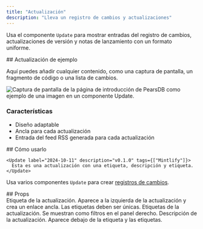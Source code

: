 ```yaml
---
title: "Actualización"
description: "Lleva un registro de cambios y actualizaciones"
---
```


Usa el componente `Update` para mostrar entradas del registro de cambios, actualizaciones de versión y notas de lanzamiento con un formato uniforme.

<Update label="Ejemplo" description="v0.1.1">
  ## Actualización de ejemplo

  Aquí puedes añadir cualquier contenido, como una captura de pantalla, un fragmento de código o una lista de cambios.

  <Frame>
    <img className="block" src="https://mintlify-assets.b-cdn.net/hero-light.png" alt="Captura de pantalla de la página de introducción de PearsDB como ejemplo de una imagen en un componente Update." />
  </Frame>

  ### Características

  * Diseño adaptable
  * Ancla para cada actualización
  * Entrada del feed RSS generada para cada actualización
</Update>

<div id="how-to-use">
  ## Cómo usarlo
</div>

```mdx Update example
<Update label="2024-10-11" description="v0.1.0" tags={["Mintlify"]}>
  Esta es una actualización con una etiqueta, descripción y etiqueta.
</Update>
```

Usa varios componentes `Update` para crear [registros de cambios](/es/create/changelogs).

<div id="props">
  ## Props
</div>

<ResponseField name="label" type="string" required>
  Etiqueta de la actualización. Aparece a la izquierda de la actualización y crea un enlace ancla. Las etiquetas deben ser únicas.
</ResponseField>

<ResponseField name="tags" type="string[]">
  Etiquetas de la actualización. Se muestran como filtros en el panel derecho.
</ResponseField>

<ResponseField name="description" type="string">
  Descripción de la actualización. Aparece debajo de la etiqueta y las etiquetas.
</ResponseField>